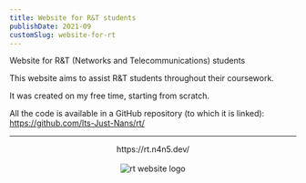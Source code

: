 ```yaml
---
title: Website for R&T students
publishDate: 2021-09
customSlug: website-for-rt
---
```


Website for R&T (Networks and Telecommunications) students

This website aims to assist R&T students throughout their coursework.

It was created on my free time, starting from scratch.

All the code is available in a GitHub repository (to which it is linked): https://github.com/Its-Just-Nans/rt/

---



<div style="text-align: center">
    <div>https://rt.n4n5.dev/</div>
    <br />
    <Image src={logo} alt="rt website logo" height={100}/>
</div>

